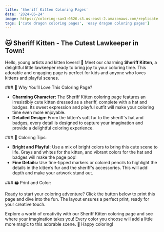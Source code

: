 ```yaml
---
title: 'Sheriff Kitten Coloring Pages'
date: '2024-05-24'
image: https://coloring-sav3-0520.s3.us-east-2.amazonaws.com/replicate-prediction-xp6nf9c83drgp0cfn3ss1zc1nr.png
tags: ['cute dragon coloring pages', 'easy dragon coloring pages']
---
```


## 🐱 Sheriff Kitten - The Cutest Lawkeeper in Town!

Hello, young artists and kitten lovers! 🎨 Meet our charming **Sheriff Kitten**, 
a delightful little lawkeeper ready to bring joy to your coloring time. This adorable and engaging page is perfect for kids 
and anyone who loves kittens and playful scenes.

<div style={{ marginTop: '20px' }}></div>
### 🌟 Why You’ll Love This Coloring Page?

- **Charming Character:** The Sheriff Kitten coloring page features an irresistibly cute kitten dressed as a sheriff, complete with a hat and badges. Its sweet expression and playful outfit will make your coloring time even more enjoyable.
- **Detailed Design:** From the kitten’s soft fur to the sheriff's hat and badges, every detail is designed to capture your imagination and provide a delightful coloring experience.

<div style={{ marginTop: '20px' }}></div>
### 🎨 Coloring Tips:

- **Bright and Playful:** Use a mix of bright colors to bring this cute scene to life. Grays and whites for the kitten, and vibrant colors for the hat and badges will make the page pop!
- **Fine Details:** Use fine-tipped markers or colored pencils to highlight the details in the kitten’s fur and the sheriff's accessories. This will add depth and make your artwork stand out.

<div style={{ marginTop: '20px' }}></div>
### 🖨️ Print and Color:

Ready to start your coloring adventure? Click the button below to print this page and dive into the fun. The layout ensures a perfect print, ready for your creative touch.


Explore a world of creativity with our Sheriff Kitten coloring page and see where your imagination takes you! Every color you choose will add a little more magic to this adorable scene. 🌈 Happy coloring!
